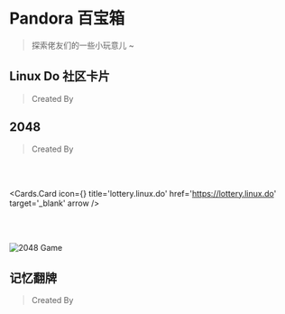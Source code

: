 <br></br>


# Pandora 百宝箱
> 探索佬友们的一些小玩意儿 ~

## Linux Do 社区卡片 
> Created By <UserHoverCard username='chenyme'/>

<div className="flex justify-center my-8">
  <User />
</div>

## 2048
> Created By <UserHoverCard username='neo'/>

<br></br>

<Cards.Card
  icon={<Gavel animate/>}
  title='lottery.linux.do'
  href='https://lottery.linux.do'
  target='_blank'
  arrow
/>

<br></br>

<Image src="/2048.png" width={1280} height={1024} alt="2048 Game" />

## 记忆翻牌
> Created By <UserHoverCard username='chenyme'/>

<div className="flex justify-center my-8">
  <MemoryCard />
</div>


